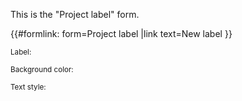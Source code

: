 <noinclude>
This is the "Project label" form.

{{#formlink: form=Project label
|link text=<span class="mw-ui-button mw-ui-progressive">New label</span>
}}
</noinclude><includeonly>
<div id="wikiPreview" style="display: none; padding-bottom: 25px; margin-bottom: 25px; border-bottom: 1px solid #AAAAAA;"></div>
{{{info|page name=Project:Project_labels/<unique number;random;4>}}}
{{{for template|Project labels}}}
<sub>Label:</sub>
<p>{{{field|Label|mandatory}}}</p>
<sub>Background color:</sub>
<div id="color-picker">{{{field|Background|values={{:Project:Color list}}|input type=radiobutton|mandatory|default=Beige}}}</div> 

<sub>Text style:</sub>
<p>{{{field|Color|values=Light,Dark|input type=radiobutton|mandatory|default=Dark}}}</p> 
{{{end template}}}
<div style="margin-top: 1rem">
{{{standard input|save}}} {{{standard input|cancel}}} 
</div>
</includeonly>
